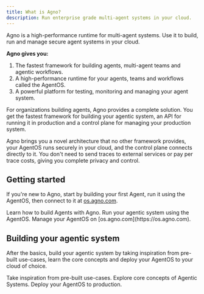```yaml
---
title: What is Agno?
description: Run enterprise grade multi-agent systems in your cloud.
---
```


Agno is a high-performance runtime for multi-agent systems. Use it to build, run and manage secure agent systems in your cloud.

**Agno gives you:**

1. The fastest framework for building agents, multi-agent teams and agentic workflows.
2. A high-performance runtime for your agents, teams and workflows called the AgentOS.
3. A powerful platform for testing, monitoring and managing your agent system.

For organizations building agents, Agno provides a complete solution. You get the fastest framework for building your agentic system, an API for running it in production and a control plane for managing your production system.

Agno brings you a novel architecture that no other framework provides, your AgentOS runs securely in your cloud, and the control plane connects directly to it. You don't need to send traces to external services or pay per trace costs, giving you complete privacy and control.

## Getting started

If you're new to Agno, start by building your first Agent, run it using the AgentOS, then connect to it at [os.agno.com](https://os.agno.com).

<CardGroup cols={3}>
  <Card
    title="Build your first Agent"
    icon="user-astronaut"
    iconType="duotone"
    href="/introduction/first-agent"
  >
    Learn how to build Agents with Agno.
  </Card>
  <Card
    title="Run your AgentOS"
    icon="rocket-launch"
    iconType="duotone"
    href="introduction/run-agentos"
  >
    Run your agentic system using the AgentOS.
  </Card>
  <Card
    title="Manage your AgentOS"
    icon="rocket-launch"
    iconType="duotone"
    href="introduction/manage-agentos"
  >
    Manage your AgentOS on [os.agno.com](https://os.agno.com).
  </Card>
</CardGroup>

## Building your agentic system

After the basics, build your agentic system by taking inspiration from pre-built use-cases, learn the core concepts and deploy your AgentOS to your cloud of choice.

<CardGroup cols={3}>
  <Card
    title="Explore Examples"
    icon="user-astronaut"
    iconType="duotone"
    href="/examples"
  >
    Take inspiration from pre-built use-cases.
  </Card>
  <Card
    title="Core Concepts"
    icon="brain-circuit"
    iconType="duotone"
    href="/docs/documentation"
  >
    Explore core concepts of Agentic Systems.
  </Card>
  <Card
    title="Deploy your AgentOS"
    icon="cloud"
    iconType="duotone"
    href="introduction/deploy-agentos"
  >
    Deploy your AgentOS to production.
  </Card>
</CardGroup>
